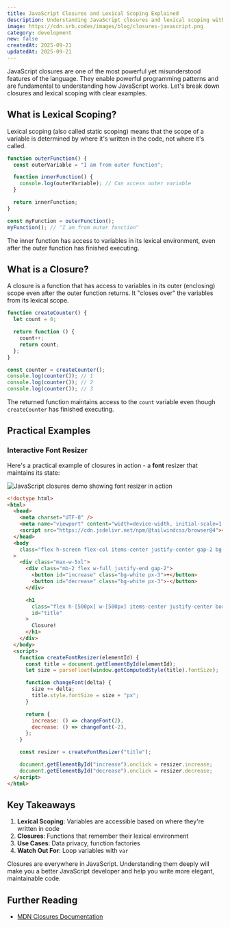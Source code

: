 ```yaml
---
title: JavaScript Closures and Lexical Scoping Explained
description: Understanding JavaScript closures and lexical scoping with practical examples. Learn how closures work and why they're essential for modern JavaScript development.
image: https://cdn.srb.codes/images/blog/closures-javascript.png
category: development
new: false
createdAt: 2025-09-21
updatedAt: 2025-09-21
---
```


JavaScript closures are one of the most powerful yet misunderstood features of the language. They enable powerful programming patterns and are fundamental to understanding how JavaScript works. Let's break down closures and lexical scoping with clear examples.

## What is Lexical Scoping?

Lexical scoping (also called static scoping) means that the scope of a variable is determined by where it's written in the code, not where it's called.

```javascript
function outerFunction() {
  const outerVariable = "I am from outer function";

  function innerFunction() {
    console.log(outerVariable); // Can access outer variable
  }

  return innerFunction;
}

const myFunction = outerFunction();
myFunction(); // "I am from outer function"
```

The inner function has access to variables in its lexical environment, even after the outer function has finished executing.

## What is a Closure?

A closure is a function that has access to variables in its outer (enclosing) scope even after the outer function returns. It "closes over" the variables from its lexical scope.

```javascript
function createCounter() {
  let count = 0;

  return function () {
    count++;
    return count;
  };
}

const counter = createCounter();
console.log(counter()); // 1
console.log(counter()); // 2
console.log(counter()); // 3
```

The returned function maintains access to the `count` variable even though `createCounter` has finished executing.

## Practical Examples

### Interactive Font Resizer

Here's a practical example of closures in action - a **font** resizer that maintains its state:

<img
  src="https://cdn.srb.codes/images/blog/javascript-closures.gif"
  alt="JavaScript closures demo showing font resizer in action"
  className="mx-auto rounded-lg shadow-lg"
/>

```html
<!doctype html>
<html>
  <head>
    <meta charset="UTF-8" />
    <meta name="viewport" content="width=device-width, initial-scale=1.0" />
    <script src="https://cdn.jsdelivr.net/npm/@tailwindcss/browser@4"></script>
  </head>
  <body
    class="flex h-screen flex-col items-center justify-center gap-2 bg-[#313131]"
  >
    <div class="max-w-5xl">
      <div class="mb-2 flex w-full justify-end gap-2">
        <button id="increase" class="bg-white px-3">+</button>
        <button id="decrease" class="bg-white px-3">-</button>
      </div>

      <h1
        class="flex h-[500px] w-[500px] items-center justify-center border text-5xl text-white"
        id="title"
      >
        Closure!
      </h1>
    </div>
  </body>
  <script>
    function createFontResizer(elementId) {
      const title = document.getElementById(elementId);
      let size = parseFloat(window.getComputedStyle(title).fontSize);

      function changeFont(delta) {
        size += delta;
        title.style.fontSize = size + "px";
      }

      return {
        increase: () => changeFont(2),
        decrease: () => changeFont(-2),
      };
    }

    const resizer = createFontResizer("title");

    document.getElementById("increase").onclick = resizer.increase;
    document.getElementById("decrease").onclick = resizer.decrease;
  </script>
</html>
```

## Key Takeaways

1. **Lexical Scoping**: Variables are accessible based on where they're written in code
2. **Closures**: Functions that remember their lexical environment
3. **Use Cases**: Data privacy, function factories
4. **Watch Out For**: Loop variables with `var`

Closures are everywhere in JavaScript. Understanding them deeply will make you a better JavaScript developer and help you write more elegant, maintainable code.

## Further Reading

- [MDN Closures Documentation](https://developer.mozilla.org/en-US/docs/Web/JavaScript/Closures)
